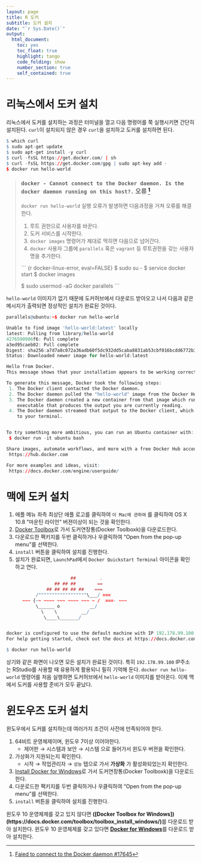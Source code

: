 ```yaml
---
layout: page
title: R 도커
subtitle: 도커 설치
date: "`r Sys.Date()`"
output:
  html_document: 
    toc: yes
    toc_float: true
    highlight: tango
    code_folding: show
    number_section: true
    self_contained: true
---
```



# 리눅스에서 도커 설치 {#docker-linux}

리눅스에서 도커를 설치하는 과정은 터미널을 열고 다음 명령어를 쭉 실행시키면 간단히 설치된다.
`curl`이 설치되지 않은 경우 `curl`을 설치하고 도커를 설치하면 된다.

``` r
$ which curl
$ sudo apt-get update
$ sudo apt-get install -y curl
$ curl -fsSL https://get.docker.com/ | sh
$ curl -fsSL https://get.docker.com/gpg | sudo apt-key add -
$ docker run hello-world
```

> ### `docker - Cannot connect to the Docker daemon. Is the docker daemon running on this host?.` 오류 [^docker-ubuntu-error]
> 
>  `docker run hello-world` 실행 오류가 발생하면 다음과정을 거쳐 오류를 해결한다.
> 
> 1. 루트 권한으로 사용자를 바꾼다.
> 1. 도커 서비스를 시작한다.
> 1. `docker images` 명령어가 제대로 먹히면 다음으로 넘어간다.
> 1. `docker` 사용자 그룹에 `parallels` 혹은 `vagrant` 등 루트권한을 갖는 사용자명을 추가한다.
> 
> ``` {r docker-linux-error, eval=FALSE}
> $ sudo su -
> $ service docker start
> $ docker images
> 
> $ sudo usermod -aG docker parallels
> ```

[^docker-ubuntu-error]: [Faied to connect to the Docker daemon #17645](https://github.com/docker/docker/issues/17645)

`hello-world` 이미지가 없기 때문에 도커허브에서 다운로드 받아오고 나서 다음과 같은 메시지가 출력되면 정상적인 설치가 완료된 것이다.

``` r
parallels@ubuntu:~$ docker run hello-world

Unable to find image 'hello-world:latest' locally
latest: Pulling from library/hello-world
4276590986f6: Pull complete 
a3ed95caeb02: Pull complete 
Digest: sha256:a7d7a8c072a36adb60f5dc932dd5caba8831ab53cbf016bcdd6772b3fbe8c362
Status: Downloaded newer image for hello-world:latest

Hello from Docker.
This message shows that your installation appears to be working correctly.

To generate this message, Docker took the following steps:
 1. The Docker client contacted the Docker daemon.
 2. The Docker daemon pulled the "hello-world" image from the Docker Hub.
 3. The Docker daemon created a new container from that image which runs the
    executable that produces the output you are currently reading.
 4. The Docker daemon streamed that output to the Docker client, which sent it
    to your terminal.


To try something more ambitious, you can run an Ubuntu container with:
 $ docker run -it ubuntu bash

Share images, automate workflows, and more with a free Docker Hub account:
 https://hub.docker.com

For more examples and ideas, visit:
 https://docs.docker.com/engine/userguide/
```

# 맥에 도커 설치 {#docker-mac}

1. 애플 메뉴 좌측 최상단 애플 로고를 클릭하여 `이 Mac에 관하여` 를 클릭하여 OS X 10.8 "마운틴 라이언" 버젼이상이 되는 것을 확인한다.
1. [Docker Toolbox](https://www.docker.com/products/docker-toolbox)로 가서 도커연장통(Docker Toolboxk)을 다운로드한다.
1. 다운로드한 팩키지를 두번 클릭하거나 우클릭하여 "Open from the pop-up menu"를 선택한다.
1. `install` 버튼을 클릭하여 설치를 진행한다.
1. 설치가 완료되면, `LaunchPad`에서 `Docker Quickstart Terminal` 아이콘을 확인하고 연다.

``` r
                        ##         .
                  ## ## ##        ==
               ## ## ## ## ##    ===
           /""""""""""""""""""\___/ ===
      ~~~ {~~ ~~~~ ~~~ ~~~~ ~~~ ~ /  ===- ~~~
           \______ o           __/
             \    \         __/
              \____\_______/


docker is configured to use the default machine with IP 192.178.99.100
For help getting started, check out the docs at https://docs.docker.com

$ docker run hello-world
```

상기와 같은 화면이 나오면 모든 설치가 완료된 것이다. 특히 `192.178.99.100` IP주소는 RStudio를 사용할 때 유용하게 활용되니 필히 기억해 둔다. 
`docker run hello-world` 명령어를 처음 실행하면 도커허브에서 `hello-world` 이미지를 받아온다. 이제 맥에서 도커를 사용할 준비가 모두 끝났다.


# 윈도우즈 도커 설치 {#docker-windows}

윈도우에서 도커를 설치하는데 여러가지 조건이 사전에 만족되어야 한다.

1. 64비트 운영체제이며, 윈도우 7이상 이어야한다.
    * 제어판 &rarr; 시스템과 보안 &rarr; 시스템 으로 들어가서 윈도우 버젼을 확인한다.
1. 가상화가 지원되는지 확인한다.
    * 시작 &rarr; 작업관리자 &rarr; `성능` 탭으로 가서 **가상화** 가 활성화되었는지 확인한다.
1. [Install Docker for Windows](https://docs.docker.com/docker-for-windows/install/)로 가서 도커연장통(Docker Toolboxk)을 다운로드한다.
1. 다운로드한 팩키지를 두번 클릭하거나 우클릭하여 "Open from the pop-up menu"를 선택한다.
1. `install` 버튼을 클릭하여 설치를 진행한다.

윈도우 10 운영체제를 갖고 있지 않다면 **([Docker Toolbox for Windows])(https://docs.docker.com/toolbox/toolbox_install_windows/)**를 다운로드 받아 설치한다.
윈도우 10 운영체제를 갖고 있다면 **[Docker for Windows](https://docs.docker.com/docker-for-windows/)**를 다운로드 받아 설치한다.


